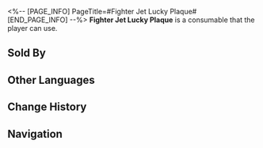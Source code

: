 <%-- [PAGE_INFO]
PageTitle=#Fighter Jet Lucky Plaque#
[END_PAGE_INFO] --%>
{{Consumable Infobox
|id          = 408205
|image       = Item Fighter Jet Lucky Plaque.png{{subst:void|<!--$UPLOAD:<<SpriteOutput/ItemFigures/408205.png>-<Item Fighter Jet Lucky Plaque.png>-<Consumable Icons>>-->}}
|type        = Restorative Consumables
|rarity      = 1
|effect      = Upon use, immediately recovers 2 Technique Points for the team.
|description = Xianzhou residents believe that if a starskiff can safely endure until retirement, it harbors auspicious energy within it. They create talismans using materials from such ships, seeking good fortune. These wooden plaques often have the inscription "Safe" on the front and "Departure" on the back.
|effectType  = 
|effectType2 = 
|effectType3 = 
|recipe      = 
|source1     = [[Oldies Depot]]
|source2     = 
|source3     = 
}}
{{Description|''"Lately, there have been more and more counterfeit goods. Some of these lucky plaques are completely shoddy! Look at this fake one, it has 'Reverent Departure' carved on the front and 'Respectful Entry' on the other side."''}}
'''Fighter Jet Lucky Plaque''' is a consumable that the player can use.

==Sold By==
{{Shop Availability}}

==Other Languages==
{{Other Languages
|en   = Fighter Jet Lucky Plaque
|zhs  = 斗舰福牌
|zht  = 鬥艦福牌
|ja   = 戦闘艦福牌
|ko   = 군함 행운패
|es   = Placa de la suerte de nave de combate
|fr   = Plaque porte-bonheur de vaisseau de combat
|ru   = Счастливая дощечка из истребителя
|th   = Fighter Jet Lucky Plaque
|vi   = Thẻ May Mắn Chiến Hạm
|de   = Kampfjet-Glückstafel
|id   = Fighter Jet Lucky Plaque
|pt   = Placa da Sorte de Jato de Combate
}}

==Change History==
{{Change History|1.3}}

==Navigation==
{{Consumable Navbox}}